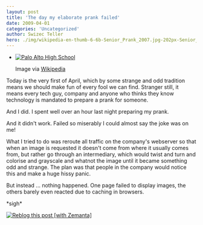 ```yaml
---
layout: post
title: 'The day my elaborate prank failed'
date: 2009-04-01
categories: 'Uncategorized'
author: Swizec Teller
hero: ./img/wikipedia-en-thumb-6-6b-Senior_Prank_2007.jpg-202px-Senior_Prank_2007.jpg
---
```

- [![Palo Alto High School](./img/wikipedia-en-thumb-6-6b-Senior_Prank_2007.jpg-202px-Senior_Prank_2007.jpg "Palo Alto High School")](http://en.wikipedia.org/wiki/Image:Senior_Prank_2007.jpg)

  Image via [Wikipedia](http://en.wikipedia.org/wiki/Image:Senior_Prank_2007.jpg)

Today is the very first of April, which by some strange and odd tradition means we should make fun of every fool we can find. Stranger still, it means every tech guy, company and anyone who thinks they know technology is mandated to prepare a prank for someone.



And I did. I spent well over an hour last night preparing my prank.



And it didn't work. Failed so miserably I could almost say the joke was on me!



What I tried to do was reroute all traffic on the company's webserver so that when an image is requested it doesn't come from where it usually comes from, but rather go through an intermediary, which would twist and turn and colorise and grayscale and whatnot the image until it became something odd and strange. The plan was that people in the company would notice this and make a huge hissy panic.



But instead ... nothing happened. One page failed to display images, the others barely even reacted due to caching in browsers.



\*sigh\*

[![Reblog this post \[with Zemanta\]](http://img.zemanta.com/reblog_e.png?x-id=1b5207c7-e882-4407-b023-e1d202df1e7d)](http://reblog.zemanta.com/zemified/1b5207c7-e882-4407-b023-e1d202df1e7d/ "Zemified by Zemanta")